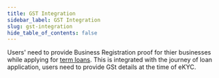 ```yaml
---
title: GST Integration
sidebar_label: GST Integration
slug: gst-integration
hide_table_of_contents: false
---
```



Users' need to provide Business Registration proof for thier businesses while applying for [term loans](/product/build/term-loans). This is integrated with the journey of loan application, users need to provide GSt details at the time of eKYC.
